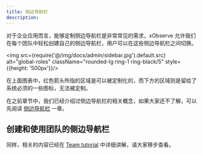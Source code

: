 ```yaml
---
title: 侧边导航栏
description: 
---
```


对于企业应用而言，能够定制侧边导航栏是非常常见的需求，xObserve 允许我们在每个团队中轻松创建自己的侧边导航栏，用户可以在这些侧边导航栏之间切换。


<img src={require('@/img/docs/admin/sidebar.jpg').default.src} alt="global-roles"  className="rounded-lg ring-1 ring-black/5"  style={{height: '500px'}}/>


在上面图表中，红色箭头所指的区域是可以被定制化的，而下方的区域则是留给了系统必须的一些图标，无法被定制。

在之前章节中，我们已经介绍过侧边导航栏的相关概念，如果大家还不了解，可以先阅读 [侧边导航栏](/docs/tutorial-sidebar) 一章。


## 创建和使用团队的侧边导航栏

同样，相关的内容已经在 [Team tutorial](/docs/tutorial-team#-3) 中详细讲解，请大家移步查看。

